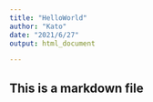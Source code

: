 ```yaml
---
title: "HelloWorld"
author: "Kato"
date: "2021/6/27"
output: html_document

---
```

## This is a markdown file
